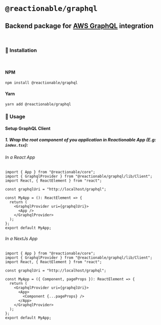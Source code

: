 
<Meta title="GraphQL/Home" />

# **`@reactionable/graphql`**

## Backend package for [AWS GraphQL](https://docs.graphql.aws/) integration

<br />

### 🚀 Installation

<br />

#### NPM

```sh
npm install @reactionable/graphql
```

#### Yarn

```sh
yarn add @reactionable/graphql
```

### 🧾 Usage

#### Setup GraphQL Client

##### 1. Wrap the root component of you application in Reactionable App (E.g: `index.tsx`):

###### In a React App

```tsx
import { App } from "@reactionable/core";
import { GraphqlProvider } from "@reactionable/graphql/lib/Client";
import React, { ReactElement } from "react";

const graphqlUri = "http://localhost/graphql";

const MyApp = (): ReactElement => {
  return (
    <GraphqlProvider uri={graphqlUri}>
      <App />
    </GraphqlProvider>
  );
};
export default MyApp;
```

###### In a NextJs App

```tsx
import { App } from "@reactionable/core";
import { GraphqlProvider } from "@reactionable/graphql/lib/Client";
import React, { ReactElement } from "react";

const graphqlUri = "http://localhost/graphql";

const MyApp = ({ Component, pageProps }): ReactElement => {
  return (
    <GraphqlProvider uri={graphqlUri}>
      <App>
        <Component {...pageProps} />
      </App>
    </GraphqlProvider>
  );
};
export default MyApp;
```
